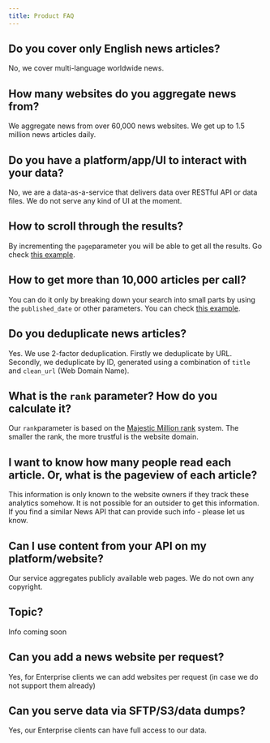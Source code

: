 ```yaml
---
title: Product FAQ
---
```


## Do you cover only English news articles?

No, we cover multi-language worldwide news.

## How many websites do you aggregate news from?

We aggregate news from over 60,000 news websites. We get up to 1.5 million news
articles daily.

## Do you have a platform/app/UI to interact with your data?

No, we are a data-as-a-service that delivers data over RESTful API or data
files. We do not serve any kind of UI at the moment.

## How to scroll through the results?

By incrementing the `page`parameter you will be able to get all the results. Go
check [this example](/v2-code-snippets/scroll-through-pages).

## How to get more than 10,000 articles per call?

You can do it only by breaking down your search into small parts by using the
`published_date` or other parameters. You can check
[this example](/v2-code-snippets/10000-articles).

## Do you deduplicate news articles?

Yes. We use 2-factor deduplication. Firstly we deduplicate by URL. Secondly, we
deduplicate by ID, generated using a combination of `title` and `clean_url` (Web
Domain Name).

## What is the `rank` parameter? How do you calculate it?

Our `rank`parameter is based on the
[Majestic Million rank](https://blog.majestic.com/welcome-to-majestic-million/)
system. The smaller the rank, the more trustful is the website domain.

## I want to know how many people read each article. Or, what is the pageview of each article?

This information is only known to the website owners if they track these
analytics somehow. It is not possible for an outsider to get this information.
If you find a similar News API that can provide such info - please let us know.

## Can I use content from your API on my platform/website?

Our service aggregates publicly available web pages. We do not own any
copyright.

## Topic?

Info coming soon

## Can you add a news website per request?

Yes, for Enterprise clients we can add websites per request (in case we do not
support them already)

## Can you serve data via SFTP/S3/data dumps?

Yes, our Enterprise clients can have full access to our data.
